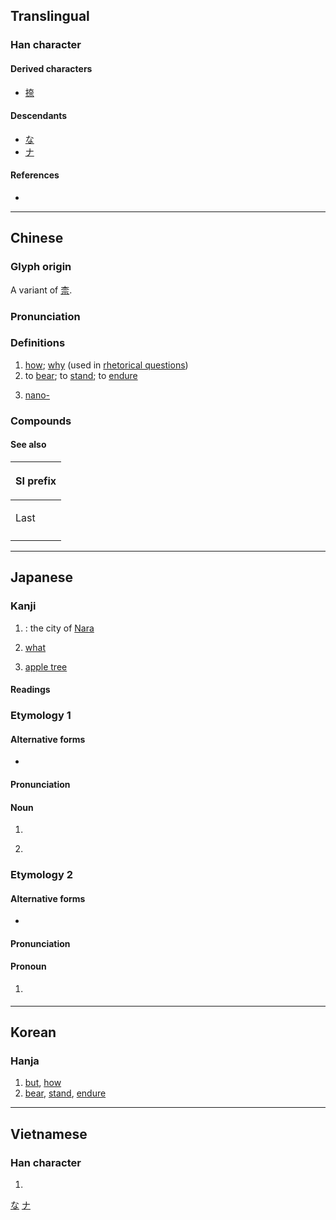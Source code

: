 {{also|柰}}
{{character info/new}}
==Translingual==

===Han character===
{{Han char|rn=37|rad=大|as=05|sn=8|four=40901|canj=KMMF|ids=⿱大示}}

====Derived characters====
* [[捺]]

====Descendants====
* [[な]]
* [[ナ]]

====References====
* {{Han ref|kx=0251.010|dkj=05893|dj=0511.010|hdz=10532.020|uh=5948|ud=22856|bh=A960|bd=43360}}

[[Category:Han characters from which hiragana were derived|な]]
[[Category:Han characters from which katakana were derived|ナ]]

----

==Chinese==
{{zh-forms}}

===Glyph origin===
{{Han etym}}
A variant of [[柰]].

===Pronunciation===
{{zh-pron
|m=nài
|c=noi6
|h=pfs=nai
|mn=qz,twv,xm:tā/tw:ta/zz:tāi/nāi
|mn_note=ta/tai/tā - vernacular (limited, e.g. {{zh-l|*無奈何}}); nāi - literary
|mc=y
|oc=y
|ma=
|cat=adv,v,pref
}}

===Definitions===
{{zh-hanzi}}

# [[how]]; [[why]] (used in [[rhetorical question]]s)
# to [[bear]]; to [[stand]]; to [[endure]]
# {{lb|zh|loanword|Taiwan}} [[nano-]] {{gloss|[[Appendix:SI units|SI unit]] prefix}}
{{attention|zh|Missing sense "where" in Hakka: [https://www.quora.com/Are-the-Thai-and-Lao-words-for-where-related-Thai-nai-and-Lao-sai-What-about-the-other-related-languages/answer/Bern%C3%A9dy-Lim], [https://www.omniglot.com/language/phrases/hakka.php]}}
{{attention|hak|Missing sense "where" in Hakka: [https://www.quora.com/Are-the-Thai-and-Lao-words-for-where-related-Thai-nai-and-Lao-sai-What-about-the-other-related-languages/answer/Bern%C3%A9dy-Lim], [https://www.omniglot.com/language/phrases/hakka.php]}}

===Compounds===
{{zh-der|無奈|奈何|香奈兒|萬般無奈|康奈爾|無可奈何|奈良|康奈爾大學|奈曼|神奈川縣|西奈|西奈半島|山奈|沒奈何|欽奈|奈秒|奈米|奈升|山奈鉀|葛林奈爾|葛林奈爾大學|奈良時代|奈及利亞|奈洛比|西奈山|基奈|尀奈|不奈煩|叵奈|奈守|奈向|奈何橋|怎奈|奈煩|不奈何|寧奈|不寧奈|不奈|如之奈何|奈上祝下|可奈|澀奈|爭奈|沒計奈何|末奈何|沒及奈何|無如奈何|無計奈何|無奈我何|沒極奈何|頗奈|莫可奈何|西奈協定|蘇爾奈}}

====See also====
{| class="wikitable"
! colspan=3 | SI prefix
|-
! Last
!
! Next
|-
| {{l|zh|[[微]]}}
| {{lang|zh|[[奈]]/[[納]]}}
| {{l|zh|[[皮]]}}
|}

{{cln|zh|numeral symbols|numerals}}

----

==Japanese==

===Kanji===
{{ja-kanji|grade=c|rs=凵03}}

# {{abbreviation of|ja|sort=な|奈良|nodot=1}}: the city of [[Nara]]
# [[what]]
# {{lb|ja|sort=からなし|obsolete}} [[apple tree]]

====Readings====
{{ja-readings
|goon=な, ない
|kanon=だ, だい
|kun=いかん-, いかんせん-, いかんぞ-, からなし-
|nanori=なに, なん
}}

===Etymology 1===
{{rfe|ja}}

====Alternative forms====
* {{ja-l|柰}}

====Pronunciation====
{{ja-pron|yomi=k|からなし}}

====Noun====
{{ja-noun|からなし|カラナシ}}
# {{obsolete form of|ja|唐梨||red apple}}
# {{lb|ja|by extension}} {{obsolete spelling of|ja|林檎||apple}}

===Etymology 2===
{{rfe|ja}}

====Alternative forms====
* {{ja-l|如何}}

====Pronunciation====
{{ja-pron|yomi=k|いかん}}

====Pronoun====
{{ja-pos|pronoun|いかん}}
# {{alternative form of|ja|奈何||what}} {{attention|ja|abbreviation?}}

----

==Korean==

===Hanja===
{{ko-hanja|hangeul=[[내]], [[나]]|rv=nae, na|mr=nae, na}}

# [[but]], [[how]]
# [[bear]], [[stand]], [[endure]]

----

==Vietnamese==

===Han character===
{{vi-hantu|[[nại]], [[nhự]]|rs=大05}}

# {{rfdef|vi|sort=大05}}